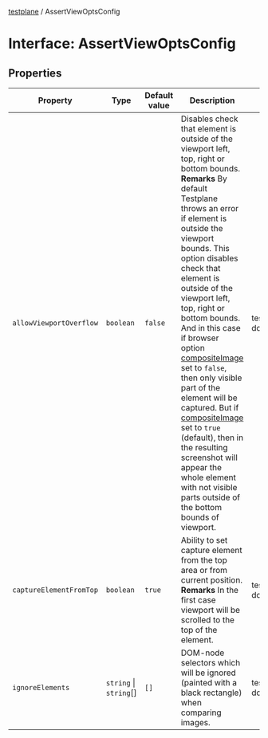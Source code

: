 [testplane](../README.mdx) / AssertViewOptsConfig

# Interface: AssertViewOptsConfig

## Properties

| Property | Type | Default value | Description | Defined in |
| ------ | ------ | ------ | ------ | ------ |
| `allowViewportOverflow` | `boolean` | `false` | Disables check that element is outside of the viewport left, top, right or bottom bounds. **Remarks** By default Testplane throws an error if element is outside the viewport bounds. This option disables check that element is outside of the viewport left, top, right or bottom bounds. And in this case if browser option [compositeImage](https://github.com/gemini-testing/testplane#compositeimage) set to `false`, then only visible part of the element will be captured. But if [compositeImage](https://github.com/gemini-testing/testplane#compositeimage) set to `true` (default), then in the resulting screenshot will appear the whole element with not visible parts outside of the bottom bounds of viewport. | testplane-docs/.testplane/src/config/types.ts:45 |
| `captureElementFromTop` | `boolean` | `true` | Ability to set capture element from the top area or from current position. **Remarks** In the first case viewport will be scrolled to the top of the element. | testplane-docs/.testplane/src/config/types.ts:33 |
| `ignoreElements` | `string` \| `string`[] | `[]` | DOM-node selectors which will be ignored (painted with a black rectangle) when comparing images. | testplane-docs/.testplane/src/config/types.ts:24 |
